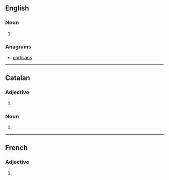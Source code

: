 ==English==

===Noun===
{{head|en|noun plural form}}

# {{plural of|aspirant|lang=en}}

===Anagrams===
* [[partisans#English|partisans]]

----

==Catalan==

===Adjective===
{{head|ca|adjective form}}

# {{plural of|aspirant|lang=ca}}

===Noun===
{{head|ca|noun form}}

# {{plural of|aspirant|lang=ca}}

----

==French==

===Adjective===
{{fr-adj-form}}

# {{masculine plural of|aspirant|lang=fr}}